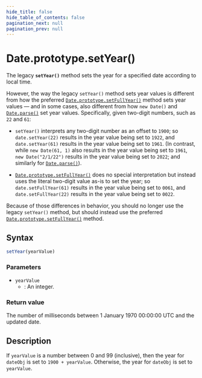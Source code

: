 ```yaml
---
hide_title: false
hide_table_of_contents: false
pagination_next: null
pagination_prev: null
---
```

# Date.prototype.setYear()

The legacy **`setYear()`** method sets the year for a specified date according to local time.

However, the way the legacy `setYear()` method sets year values is different from how the preferred [`Date.prototype.setFullYear()`](./setFullYear.md) method sets year values — and in some cases, also different from how `new Date()` and [`Date.parse()`](../parse.md) set year values. Specifically, given two-digit numbers, such as `22` and `61`:

- `setYear()` interprets any two-digit number as an offset to `1900`; so `date.setYear(22)` results in the year value being set to `1922`, and `date.setYear(61)` results in the year value being set to `1961`. (In contrast, while `new Date(61, 1)` also results in the year value being set to `1961`, `new Date("2/1/22")` results in the year value being set to `2022`; and similarly for [`Date.parse()`](../parse.md)).

- [`Date.prototype.setFullYear()`](./setFullYear.md) does no special interpretation but instead uses the literal two-digit value as-is to set the year; so `date.setFullYear(61)` results in the year value being set to `0061`, and `date.setFullYear(22)` results in the year value being set to `0022`.

Because of those differences in behavior, you should no longer use the legacy `setYear()` method, but should instead use the preferred [`Date.prototype.setFullYear()`](./setFullYear.md) method.

## Syntax

```js
setYear(yearValue)
```

### Parameters

- `yearValue`
  - : An integer.

### Return value

The number of milliseconds between 1 January 1970 00:00:00 UTC and the updated date.

## Description

If `yearValue` is a number between 0 and 99 (inclusive), then the year for
`dateObj` is set to `1900 + yearValue`. Otherwise, the year for
`dateObj` is set to `yearValue`.
